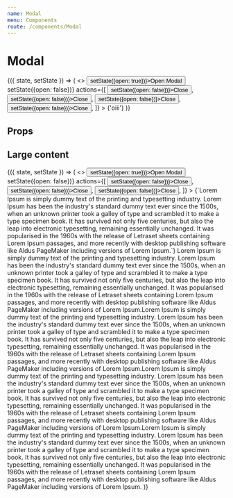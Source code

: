 ```yaml
---
name: Modal
menu: Components
route: /components/Modal
---
```



# Modal

<Playground>
    <div>
        <State initial={{ open: false }}>
            {({ state, setState }) => (
                <>
                    <Button onClick={() => setState({open: true})}>Open Modal</Button>
                    <Modal
                        title={'What is Lorem Ipsum?'}
                        open={state.open}
                        onClose={() => setState({open: false})}
                        actions={[
                            <Button onClick={() => setState({open: false})}>Close</Button>,
                            <Button onClick={() => setState({open: false})}>Close</Button>,
                            <Button onClick={() => setState({open: false})}>Close</Button>,
                            <Button onClick={() => setState({open: false})}>Close</Button>,
                        ]}
                    >
                        {'oiii'}
                    </Modal>
                </>
            )}
        </State>
    </div>
</Playground>

## Props

<Props of={Modal} />

## Large content

<Playground>
    <div>
        <State initial={{ open: false }}>
            {({ state, setState }) => (
                <>
                    <Button onClick={() => setState({open: true})}>Open Modal</Button>
                    <Modal
                        title={'What is Lorem Ipsum?'}
                        open={state.open}
                        onClose={() => setState({open: false})}
                        actions={[
                            <Button onClick={() => setState({open: false})}>Close</Button>,
                            <Button onClick={() => setState({open: false})}>Close</Button>,
                            <Button onClick={() => setState({open: false})}>Close</Button>,
                        ]}
                    >
                        <Text>{`Lorem Ipsum is simply dummy text of the printing and typesetting industry. Lorem Ipsum has been the industry's standard dummy text ever since the 1500s, when an unknown printer took a galley of type and scrambled it to make a type specimen book. It has survived not only five centuries, but also the leap into electronic typesetting, remaining essentially unchanged. It was popularised in the 1960s with the release of Letraset sheets containing Lorem Ipsum passages, and more recently with desktop publishing software like Aldus PageMaker including versions of Lorem Ipsum.`}</Text>
                        <Text>Lorem Ipsum is simply dummy text of the printing and typesetting industry. Lorem Ipsum has been the industry's standard dummy text ever since the 1500s, when an unknown printer took a galley of type and scrambled it to make a type specimen book. It has survived not only five centuries, but also the leap into electronic typesetting, remaining essentially unchanged. It was popularised in the 1960s with the release of Letraset sheets containing Lorem Ipsum passages, and more recently with desktop publishing software like Aldus PageMaker including versions of Lorem Ipsum.Lorem Ipsum is simply dummy text of the printing and typesetting industry. Lorem Ipsum has been the industry's standard dummy text ever since the 1500s, when an unknown printer took a galley of type and scrambled it to make a type specimen book. It has survived not only five centuries, but also the leap into electronic typesetting, remaining essentially unchanged. It was popularised in the 1960s with the release of Letraset sheets containing Lorem Ipsum passages, and more recently with desktop publishing software like Aldus PageMaker including versions of Lorem Ipsum.Lorem Ipsum is simply dummy text of the printing and typesetting industry. Lorem Ipsum has been the industry's standard dummy text ever since the 1500s, when an unknown printer took a galley of type and scrambled it to make a type specimen book. It has survived not only five centuries, but also the leap into electronic typesetting, remaining essentially unchanged. It was popularised in the 1960s with the release of Letraset sheets containing Lorem Ipsum passages, and more recently with desktop publishing software like Aldus PageMaker including versions of Lorem Ipsum.Lorem Ipsum is simply dummy text of the printing and typesetting industry. Lorem Ipsum has been the industry's standard dummy text ever since the 1500s, when an unknown printer took a galley of type and scrambled it to make a type specimen book. It has survived not only five centuries, but also the leap into electronic typesetting, remaining essentially unchanged. It was popularised in the 1960s with the release of Letraset sheets containing Lorem Ipsum passages, and more recently with desktop publishing software like Aldus PageMaker including versions of Lorem Ipsum.</Text>
                    </Modal>
                </>
            )}
        </State>
    </div>
</Playground>